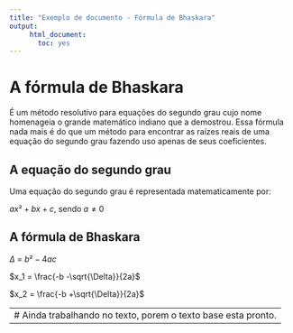 ```yaml
---
title: "Exemplo de documento - Fórmula de Bhaskara"
output:
     html_document:
       toc: yes
---
```


# A fórmula de Bhaskara

É um método resolutivo para equações do segundo grau cujo nome homenageia o grande matemático indiano que a demostrou. Essa fórmula nada mais é do que um método para encontrar as raízes reais de uma equação do segundo grau fazendo uso apenas de seus coeficientes.

## A equação do segundo grau

Uma equação do segundo grau é representada matematicamente por:

$ax²+bx+c$, sendo $a\ne 0$

## A fórmula de Bhaskara

$\Delta$ = $b²-4ac$

$x_1 = \frac{-b -\sqrt{\Delta}}{2a}$

$x_2 = \frac{-b +\sqrt{\Delta}}{2a}$

---
  # Ainda trabalhando no texto, porem o texto base esta pronto.
---

